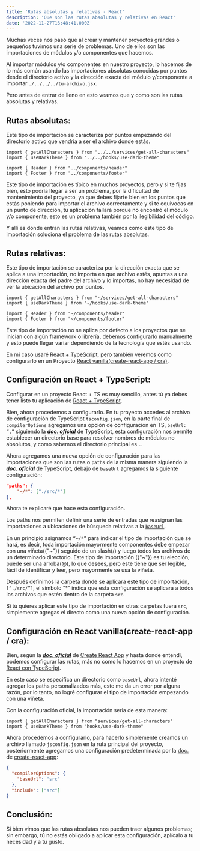 ```yaml
---
title: 'Rutas absolutas y relativas - React'
description: 'Que son las rutas absolutas y relativas en React'
date: '2022-11-27T16:48:41.000Z'
---
```


Muchas veces nos pasó que al crear y mantener proyectos grandes o pequeños tuvimos una serie de problemas. Uno de ellos son las importaciones de módulos y/o componentes que hacemos.

Al importar módulos y/o componentes en nuestro proyecto, lo hacemos de lo más común usando las importaciones absolutas conocidas por puntos desde el directorio activo y la dirección exacta del módulo y/componente a importar `./../../../tu-archivo.jsx`.

Pero antes de entrar de lleno en esto veamos que y como son las rutas absolutas y relativas.

## Rutas absolutas:

Este tipo de importación se caracteriza por puntos empezando del directorio activo que vendría a ser el archivo donde estás.

```tsx
import { getAllCharacters } from "../../services/get-all-characters"
import { useDarkTheme } from "../../hooks/use-dark-theme"

import { Header } from "../components/header"
import { Footer } from "../components/footer"
```

Este tipo de importación es típico en muchos proyectos, pero y si te fijas bien, esto podría llegar a ser un problema, por la dificultad de mantenimiento del proyecto, ya que debes fijarte bien en los puntos que estás poniendo para importar el archivo correctamente y si te equivocas en un punto de dirección, tu aplicación fallará porque no encontró el módulo y/o componente, esto es un problema también por la ilegibilidad del código.

Y allí es donde entran las rutas relativas, veamos como este tipo de importación soluciona el problema de las rutas absolutas.

## Rutas relativas:

Este tipo de importación se caracteriza por la dirección exacta que se aplica a una importación, no importa en que archivo estés, apuntas a una dirección exacta del padre del archivo y lo importas, no hay necesidad de ver la ubicación del archivo por puntos.

```tsx
import { getAllCharacters } from "~/services/get-all-characters"
import { useDarkTheme } from "~/hooks/use-dark-theme"

import { Header } from "~/components/header"
import { Footer } from "~/components/footer"
```

Este tipo de importación no se aplica por defecto a los proyectos que se inician con algún framework o librería, debemos configurarlo manualmente y esto puede llegar variar dependiendo de la tecnología que estés usando.

En mi caso usaré [React + TypeScript](/blog/rutas-absolutas-y-relativas-react#configuración-en-react--typescript), pero también veremos como configurarlo en un Proyecto [React vanilla(create-react-app / cra)](/blog/rutas-absolutas-y-relativas-react#configuración-en-react-vanillacreate-react-app--cra).

## Configuración en React + TypeScript:

Configurar en un proyecto React + TS es muy sencillo, antes tú ya debes tener listo tu aplicación de [React + TypeScript](https://create-react-app.dev/docs/adding-typescript/).

Bien, ahora procedemos a configurarlo. En tu proyecto accedes al archivo de configuración de TypeScript `tsconfig.json`, en la parte final de `compilerOptions` agregamos una opción de configuración en TS, `bseUrl: “.”` siguiendo la ***[doc. oficial](https://www.typescriptlang.org/tsconfig#baseUrl)*** de TypeScript, esta configuración nos permite establecer un directorio base para resolver nombres de módulos no absolutos, y como sabemos el directorio principal es `.`.

Ahora agregamos una nueva opción de configuración para las importaciones que son las rutas o `paths` de la misma manera siguiendo la ***[doc. oficial](https://www.typescriptlang.org/tsconfig#paths)*** de TypeScript, debajo de `baseUrl` agregamos la siguiente configuración:

```json
"paths": {
    "~/*": ["./src/*"]
},
```

Ahora te explicaré que hace esta configuración.

Los paths nos permiten definir una serie de entradas que reasignan las importaciones a ubicaciones de búsqueda relativas a la [`baseUrl`](https://www.notion.so/Rutas-absolutas-y-relativas-React-82f478164ea64c91880a78c3ad84ab43).

En un principio asignamos `“~/*”` para indicar el tipo de importación que se hará, es decir, toda importación mayormente componentes debe empezar con una viñeta({"~"}) seguido de un slash(/) y luego todos los archivos de un determinado directorio. Este tipo de importación ({"~"}) es tu elección, puede ser una arroba(@), lo que desees, pero este tiene que ser legible, fácil de identificar y leer, pero mayormente se usa la viñeta.

Después definimos la carpeta donde se aplicara este tipo de importación, `[”./src/”]`, el símbolo “*” indica que esta configuración se aplicara a todos los archivos que estén dentro de la carpeta `src`.

Si tú quieres aplicar este tipo de importación en otras carpetas fuera `src`, simplemente agregas el directo como una nueva opción de configuración.

## Configuración en React vanilla(create-react-app / cra):

Bien, según la ***[doc. oficial](https://create-react-app.dev/docs/importing-a-component/#absolute-imports)*** de [Create React App](https://create-react-app.dev/) y hasta donde entendí, podemos configurar las rutas, más no como lo hacemos en un proyecto de [React con TypeScript](/blog/rutas-absolutas-y-relativas-react#configuración-en-react--typescript).

En este caso se especifica un directorio como `baseUrl`, ahora intenté agregar los paths personalizados más, este me da un error por alguna razón, por lo tanto, no logré configurar el tipo de importación empezando con una viñeta.

Con la configuración oficial, la importación seria de esta manera:

```tsx
import { getAllCharacters } from "services/get-all-characters"
import { useDarkTheme } from "hooks/use-dark-theme"
```

Ahora procedemos a configurarlo, para hacerlo simplemente creamos un archivo llamado `jsconfig.json` en la ruta principal del proyecto, posteriormente agregamos una configuración predeterminada por la [doc.](https://create-react-app.dev/docs/importing-a-component/#absolute-imports)
 de [create-react-app](https://create-react-app.dev/):

```json
{
  "compilerOptions": {
    "baseUrl": "src"
  },
  "include": ["src"]
}
```

## Conclusión:

Si bien vimos que las rutas absolutas nos pueden traer algunos problemas; sin embargo, tú no estás obligado a aplicar esta configuración, aplícalo a tu necesidad y a tu gusto.